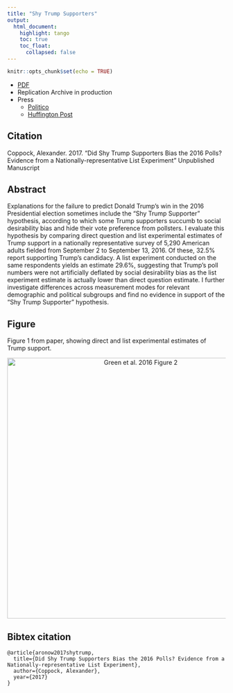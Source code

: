 ```yaml
---
title: "Shy Trump Supporters"
output: 
  html_document:
    highlight: tango
    toc: true
    toc_float:
      collapsed: false
---
```


```r
knitr::opts_chunk$set(echo = TRUE)
```

- [PDF](../papers/GKCFLZ_lawnsigns.pdf)
- Replication Archive in production
- Press
    - [Politico]()
    - [Huffington Post]()
    

## Citation

Coppock, Alexander. 2017. "Did Shy Trump Supporters Bias the 2016 Polls? Evidence from a Nationally-representative List Experiment" Unpublished Manuscript

## Abstract
Explanations for the failure to predict Donald Trump's win in the 2016 Presidential election sometimes include the "Shy Trump Supporter" hypothesis, according to which some Trump supporters succumb to social desirability bias and hide their vote preference from pollsters. I evaluate this hypothesis by comparing direct question and list experimental estimates of Trump support in a nationally representative survey of 5,290 American adults fielded from September 2 to September 13, 2016. Of these, 32.5% report supporting Trump’s candidacy. A list experiment conducted on the same respondents yields an estimate 29.6%, suggesting that Trump’s poll numbers were not artificially deflated by social desirability bias as the list experiment estimate is actually lower than direct question estimate. I further investigate differences across measurement modes for relevant demographic and political subgroups and find no evidence in support of the "Shy Trump Supporter" hypothesis.

## Figure

Figure 1 from paper, showing direct and list experimental estimates of Trump support.

<center><img src="../Images/Coppock_shytrump_fig.pdf" alt="Green et al. 2016 Figure 2" width="600"></center>

## Bibtex citation

```
@article{aronow2017shytrump,
  title={Did Shy Trump Supporters Bias the 2016 Polls? Evidence from a Nationally-representative List Experiment},
  author={Coppock, Alexander},
  year={2017}
}
```